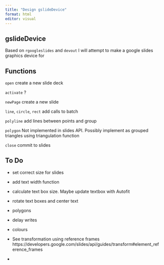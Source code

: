 ```yaml
---
title: "Design gslideDevice"
format: html
editor: visual
---
```


## gslideDevice

Based on `rgoogleslides` and `devout` I will attempt to make a google slides graphics device for

## Functions

`open` create a new slide deck

`activate` ?

`newPage` create a new slide

`line`, `circle`, `rect` add calls to batch

`polyline` add lines between points and group

`polygon` Not implemented in slides API. Possibly implement as grouped triangles using triangulation function

`close` commit to slides

## To Do

-   set correct size for slides

-   add text width function

-   calculate text box size. Maybe update textbox with Autofit

-   rotate text boxes and center text

-   polygons

-   delay writes

-   colours

-   See transformation using reference frames https://developers.google.com/slides/api/guides/transform#element_reference_frames

-   
